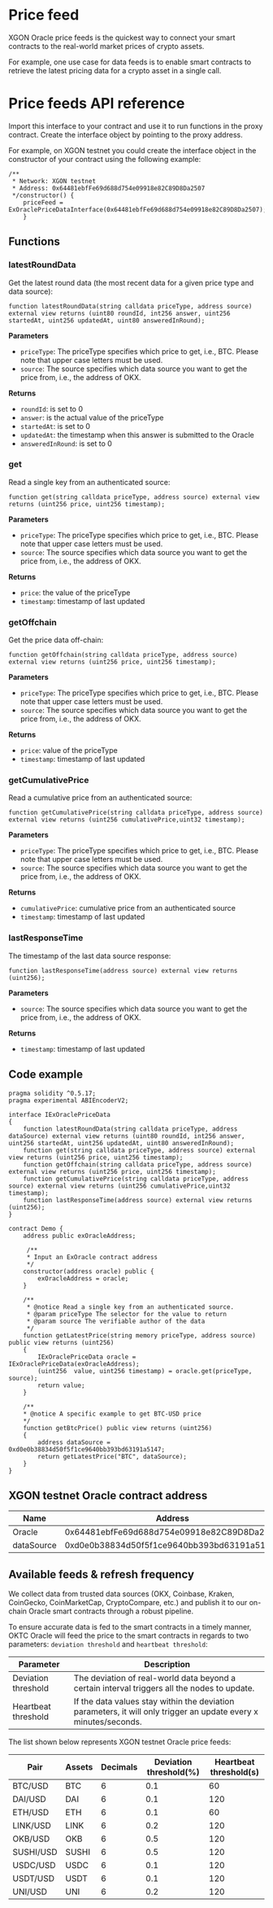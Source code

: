 # Price feed
XGON Oracle price feeds is the quickest way to connect your smart contracts to the real-world market prices of crypto assets.

For example, one use case for data feeds is to enable smart contracts to retrieve the latest pricing data for a crypto asset in a single call.

# Price feeds API reference

Import this interface to your contract and use it to run functions in the proxy contract. Create the interface object by pointing to the proxy address.

For example, on XGON testnet you could create the interface object in the constructor of your contract using the following example:

```solidity
/**
 * Network: XGON testnet
 * Address: 0x64481ebfFe69d688d754e09918e82C89D8Da2507
 */constructor() {
    priceFeed = ExOraclePriceDataInterface(0x64481ebfFe69d688d754e09918e82C89D8Da2507);
    }
```

## Functions
### latestRoundData
Get the latest round data (the most recent data for a given price type and data source):
```solidity
function latestRoundData(string calldata priceType, address source) external view returns (uint80 roundId, int256 answer, uint256 startedAt, uint256 updatedAt, uint80 answeredInRound);
```

**Parameters**
- `priceType`: The priceType specifies which price to get, i.e., BTC. Please note that upper case letters must be used.
- `source`: The source specifies which data source you want to get the price from, i.e., the address of OKX.

**Returns**
- `roundId`: is set to 0
- `answer`: is the actual value of the priceType
- `startedAt`: is set to 0
- `updatedAt`: the timestamp when this answer is submitted to the Oracle
- `answeredInRound`: is set to 0

### get
Read a single key from an authenticated source:
```solidity
function get(string calldata priceType, address source) external view returns (uint256 price, uint256 timestamp);
```

**Parameters**
- `priceType`: The priceType specifies which price to get, i.e., BTC. Please note that upper case letters must be used.
- `source`: The source specifies which data source you want to get the price from, i.e., the address of OKX.

**Returns**
- `price`: the value of the priceType
- `timestamp`: timestamp of last updated


### getOffchain
Get the price data off-chain:
```solidity
function getOffchain(string calldata priceType, address source) external view returns (uint256 price, uint256 timestamp);
```

**Parameters**
- `priceType`: The priceType specifies which price to get, i.e., BTC. Please note that upper case letters must be used.
- `source`: The source specifies which data source you want to get the price from, i.e., the address of OKX.

**Returns**
- `price`: value of the priceType
- `timestamp`: timestamp of last updated

### getCumulativePrice
Read a cumulative price from an authenticated source:
```solidity
function getCumulativePrice(string calldata priceType, address source) external view returns (uint256 cumulativePrice,uint32 timestamp);
```

**Parameters**
- `priceType`: The priceType specifies which price to get, i.e., BTC. Please note that upper case letters must be used.
- `source`: The source specifies which data source you want to get the price from, i.e., the address of OKX.

**Returns**
- `cumulativePrice`: cumulative price from an authenticated source
- `timestamp`: timestamp of last updated


### lastResponseTime
The timestamp of the last data source response:
```solidity
function lastResponseTime(address source) external view returns (uint256);
```

**Parameters**
- `source`: The source specifies which data source you want to get the price from, i.e., the address of OKX.

**Returns**
- `timestamp`: timestamp of last updated

## Code example
```solidity
pragma solidity ^0.5.17;
pragma experimental ABIEncoderV2;

interface IExOraclePriceData
{
    function latestRoundData(string calldata priceType, address dataSource) external view returns (uint80 roundId, int256 answer, uint256 startedAt, uint256 updatedAt, uint80 answeredInRound);
    function get(string calldata priceType, address source) external view returns (uint256 price, uint256 timestamp);
    function getOffchain(string calldata priceType, address source) external view returns (uint256 price, uint256 timestamp);
    function getCumulativePrice(string calldata priceType, address source) external view returns (uint256 cumulativePrice,uint32 timestamp);
    function lastResponseTime(address source) external view returns (uint256);
}

contract Demo {
    address public exOracleAddress;
    
     /**
     * Input an ExOracle contract address
     */
    constructor(address oracle) public {
        exOracleAddress = oracle;
    }
    
    /**
     * @notice Read a single key from an authenticated source. 
     * @param priceType The selector for the value to return
     * @param source The verifiable author of the data
     */
    function getLatestPrice(string memory priceType, address source) public view returns (uint256) 
    {
        IExOraclePriceData oracle = IExOraclePriceData(exOracleAddress);
        (uint256  value, uint256 timestamp) = oracle.get(priceType, source);
        return value;
    }
    
    /**
    * @notice A specific example to get BTC-USD price
    */
    function getBtcPrice() public view returns (uint256) 
    {
        address dataSource = 0xd0e0b38834d50f5f1ce9640bb393bd63191a5147;
        return getLatestPrice("BTC", dataSource);
    }
}
```


## XGON testnet Oracle contract address
| Name | Address |
| - | - |
| Oracle  |0x64481ebfFe69d688d754e09918e82C89D8Da2507 |
| dataSource |0xd0e0b38834d50f5f1ce9640bb393bd63191a5147 |


## Available feeds & refresh frequency
We collect data from trusted data sources (OKX, Coinbase, Kraken, CoinGecko, CoinMarketCap, CryptoCompare, etc.) and publish it to our on-chain Oracle smart contracts through a robust pipeline.

To ensure accurate data is fed to the smart contracts in a timely manner, OKTC Oracle will feed the price to the smart contracts in regards to two parameters: `deviation threshold` and `heartbeat threshold`:

| Parameter | Description |
| - | - |
| Deviation threshold | The deviation of real-world data beyond a certain interval triggers all the nodes to update. |
| Heartbeat threshold | If the data values stay within the deviation parameters, it will only trigger an update every x minutes/seconds. |

The list shown below represents XGON testnet Oracle price feeds:

| Pair | Assets |  Decimals | Deviation threshold(%)| Heartbeat threshold(s) |
| - | - |-|-|-|
| BTC/USD | BTC |6|0.1|60|
| DAI/USD | DAI |6|0.1|120|
| ETH/USD | ETH |6|0.1|60|
| LINK/USD | LINK |6|0.2|120|
| OKB/USD | OKB |6|0.5|120|
| SUSHI/USD | SUSHI |6|0.5|120|
| USDC/USD | USDC |6|0.1|120|
| USDT/USD | USDT |6|0.1|120|
| UNI/USD | UNI |6|0.2|120|









